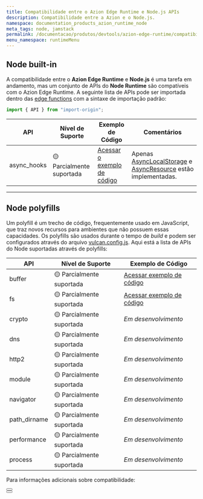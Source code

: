 ```yaml
---
title: Compatibilidade entre o Azion Edge Runtime e Node.js APIs
description: Compatibilidade entre a Azion e o Node.js.
namespace: documentation_products_azion_runtime_node
meta_tags: node, jamstack
permalink: /documentacao/produtos/devtools/azion-edge-runtime/compatibilidade/node/
menu_namespace: runtimeMenu
---
```




## Node built-in

A compatibilidade entre o **Azion Edge Runtime** e **Node.js** é uma tarefa em andamento, mas um conjunto de APIs do **Node Runtime** são compatíveis com o Azion Edge Runtime. A seguinte lista de APIs pode ser importada dentro das [edge functions](/pt-br/documentacao/produtos/guias/edge-functions/primeiros-passos/) com a sintaxe de importação padrão:

```js
import { API } from "import-origin";
```

| API | Nível de Suporte | Exemplo de Código | Comentários |
|---------|---------------|----------|-------------|
| async_hooks | 🟡 Parcialmente suportada  | [Acessar o exemplo de código](https://github.com/aziontech/azion-samples/tree/dev/samples/node-async-hooks) | Apenas [AsyncLocalStorage](https://nodejs.org/api/async_context.html#class-asynclocalstorage) e [AsyncResource](https://nodejs.org/api/async_hooks.html#class-asyncresource) estão implementadas. |

---

## Node polyfills

Um polyfill é um trecho de código, frequentemente usado em JavaScript, que traz novos recursos para ambientes que não possuem essas capacidades. Os polyfills são usados durante o tempo de *build* e podem ser configurados através do arquivo [vulcan.config.js](/pt-br/documentacao/devtools/vulcan/config/).
Aqui está a lista de APIs do Node suportadas através de polyfills:

| API | Nível de Suporte | Exemplo de Código |
|---------|---------------|----------|
| buffer | 🟡 Parcialmente suportada | [Acessar exemplo de código](https://github.com/aziontech/azion-samples/tree/dev/samples/polyfills/buffer) |
| fs | 🟡 Parcialmente suportada | [Acessar exemplo de código](https://github.com/aziontech/azion-samples/tree/dev/samples/polyfills/fs) |
| crypto | 🟡 Parcialmente suportada | *Em desenvolvimento* |
| dns | 🟡 Parcialmente suportada | *Em desenvolvimento* |
| http2 | 🟡 Parcialmente suportada | *Em desenvolvimento* |
| module | 🟡 Parcialmente suportada | *Em desenvolvimento* |
| navigator | 🟡 Parcialmente suportada | *Em desenvolvimento* |
| path_dirname | 🟡 Parcialmente suportada | *Em desenvolvimento* |
| performance | 🟡 Parcialmente suportada | *Em desenvolvimento* |
| process | 🟡 Parcialmente suportada | *Em desenvolvimento* |

Para informações adicionais sobre compatibilidade:

<Button href="/pt-br/documentacao/produtos/edge-application/edge-functions/runtime-apis/javascript/" text="saiba mais sobre as Web APIs suportadas" variant="secondary" target="blank"></Button>
<br />
<Button href="/pt-br/documentacao/produtos/devtools/azion-edge-runtime/compatibilidade-frameworks/" text="saiba mais sobre os Web frameworks suportados" variant="secondary" target="_blank"></Button>